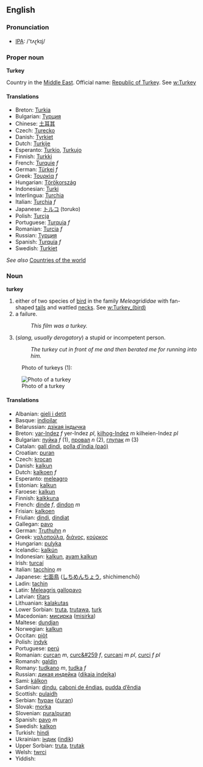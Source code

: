 ==English==

=== Pronunciation ===
*[[w:IPA|IPA]]: /'tʌɽkɪj/

=== Proper noun ===
'''Turkey'''

Country in the [[Middle East]]. Official name: [[Republic of Turkey]].  See [[w:Turkey]]

====Translations====
*Breton: [[Turkia]]
*Bulgarian: [[Турция]]
*Chinese: [[土耳其]]
*Czech: [[Turecko]]
*Danish: [[Tyrkiet]]
*Dutch: [[Turkije]]
*Esperanto: [[Turkio]], [[Turkujo]]
*Finnish: [[Turkki]]
*French: [[Turquie]] ''f''
*German: [[Türkei]] ''f''
*Greek: [[Τουρκία]] ''f''
*Hungarian: [[Törökország]]
*Indonesian: [[Turki]]
*Interlingua: [[Turchia]]
*Italian: [[Turchia]] ''f''
*Japanese: [[トルコ]] (toruko)
*Polish: [[Turcja]]
*Portuguese: [[Turquia]] ''f''
*Romanian: [[Turcia]] ''f''
*Russian: [[Турция]]
*Spanish: [[Turquía]] ''f''
*Swedish: [[Turkiet]]
''See also'' [[Countries of the world]]

=== Noun ===
'''turkey'''
# either of two species of [[bird]] in the family ''Meleagrididae'' with fan-shaped [[tail]]s and wattled [[neck]]s.  See [[w:Turkey_(bird)]]
# a failure.  
#:''This film was a turkey.''
# (''slang, usually derogatory'') a stupid or incompetent person.
#:''The turkey cut in front of me and then berated me for running into him.''

:Photo of turkeys (1):
[[Image:turkeys_1.jpg|Photo of a turkey]]

==== Translations ====
*Albanian: [[gjeli i detit]]
*Basque: [[indioilar]]
*Belarussian: [[дзікая індычка]]
*Breton: [[yar-Indez]] ''f''  yer-Indez ''pl'', [[kilhog-Indez]] ''m''  kilheien-Indez ''pl''
*Bulgarian: [[пуйка]] ''f'' (1), [[провал]] ''n'' (2), [[глупак]] ''m'' (3)
*Catalan: [[gall dindi]], [[polla d’índia (paó)]]
*Croatian: [[puran]]
*Czech: [[krocan]]
*Danish: [[kalkun]]
*Dutch: [[kalkoen]] ''f''
*Esperanto: [[meleagro]]
*Estonian: [[kalkun]]
*Faroese: [[kalkun]]
*Finnish: [[kalkkuna]]
*French: [[dinde]] ''f'', [[dindon]] ''m''
*Frisian: [[kalkoen]]
*Friulian: [[dindi]], [[dindiat]]
*Gallegan: [[pavo]]
*German: [[Truthuhn]] ''n''
*Greek: [[γαλοπούλα]], [[διάνος]], [[κούρκος]] '' ''
*Hungarian: [[pulyka]]
*Icelandic: [[kalkún]]
*Indonesian: [[kalkun]], [[ayam kalkun]]
*Irish: [[turcaí]]
*Italian: [[tacchino]] ''m''
*Japanese: [[七面鳥]] ([[しちめんちょう]], shichimenchō)
*Ladin: [[tachin]]
*Latin: [[Meleagris gallopavo]] '' ''
*Latvian: [[tītars]]
*Lithuanian: [[kalakutas]]
*Lower Sorbian: [[truta]], [[trutawa]], [[turk]]
*Macedonian: [[мисирка]] ([[misirka]])
*Maltese: [[dundjan]]
*Norwegian: [[kalkun]]
*Occitan: [[piòt]]
*Polish: [[indyk]] '' ''
*Portuguese: [[perú]]
*Romanian: [[curcan]] ''m'', [[curc&#259]] ''f'', [[curcani]] ''m pl'', [[curci]] ''f pl''
*Romansh: [[galdin]]
*Romany: [[tudkano]] ''m'', [[tudka]] ''f''
*Russian: [[дикая индейка]] ([[dikaja indejka]]) '' ''
*Sami: [[kálkon]]
*Sardinian: [[dindu]], [[caboni de ěndias]], [[pudda d’ěndia]]
*Scottish: [[pulaidh]]
*Serbian: [[ћуран]] ([[ćuran]])
*Slovak: [[morka]]
*Slovenian: [[pura/puran]]
*Spanish: [[pavo]] ''m''
*Swedish: [[kalkon]]
*Turkish: [[hindi]]
*Ukrainian: [[індик]] ([[indik]])
*Upper Sorbian: [[truta]], [[trutak]]
*Welsh: [[twrci]]
*Yiddish: [[]]
